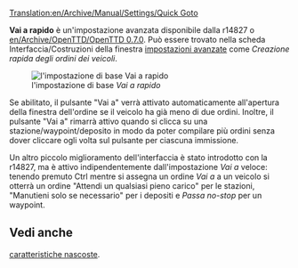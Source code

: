 [[Translation:en/Archive/Manual/Settings/Quick Goto]]


'''Vai a rapido''' è un'impostazione avanzata disponibile dalla r14827 o [[en/Archive/OpenTTD/OpenTTD 0.7.0]].
Può essere trovato nella scheda Interfaccia/Costruzioni della finestra [[it/Impostazioni avanzate|impostazioni avanzate]] come ''Creazione rapida degli ordini dei veicoli''.

[[File:it/Archive/Manual/Settings/ImpBa-Inter Costr-vai a rapido.png|none|frame|l'impostazione di base ''Vai a rapido'']]

Se abilitato, il pulsante "Vai a" verrà attivato automaticamente all'apertura della finestra dell'ordine se il veicolo ha già meno di due ordini. Inoltre, il pulsante "Vai a" rimarrà attivo quando si clicca su una stazione/waypoint/deposito in modo da poter compilare più ordini senza dover cliccare ogli volta sul pulsante per ciascuna immissione.

Un altro piccolo miglioramento dell'interfaccia è stato introdotto con la r14827, ma è attivo indipendentemente dall'impostazione ''Vai a'' veloce: tenendo premuto Ctrl mentre si assegna un ordine ''Vai a'' a un veicolo si otterrà un ordine "Attendi un qualsiasi pieno carico" per le stazioni, "Manutieni solo se necessario" per i depositi e ''Passa no-stop'' per un waypoint. 

==Vedi anche==
[[it/Caratteristiche nascoste|caratteristiche nascoste]].